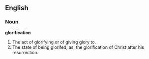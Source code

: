 ==English==

===Noun===

'''glorification'''

#The act of glorifying or of giving glory to.
#The state of being glorifed; as, the glorification of Christ after his resurrection.